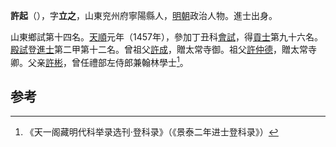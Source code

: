 '''許起'''（{{bd|1433年||？}}），字'''立之'''，山東兖州府寧陽縣人，[[明朝|明朝]]政治人物。進士出身。

山東鄉試第十四名。[[天顺_(明朝)|天順]]元年（1457年），參加丁丑科[[會試|會試]]，得[[貢士|貢士]]第九十六名。[[殿試|殿試]]登[[進士|進士]]第二甲第十二名。曾祖父[[許成|許成]]，贈太常寺御。祖父[[許仲德|許仲德]]，贈太常寺卿。父亲[[許彬|許彬]]，曾任禮部左侍郎兼翰林學士<ref>《天一阁藏明代科举录选刊·登科录》（《景泰二年进士登科录》）</ref>。

==参考==
{{reflist}}

{{天順元年丁丑科殿試金榜}}


{{明朝人物小作品}}